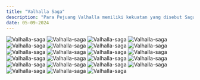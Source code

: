 ```yaml
---
title: "Valhalla Saga"
description: "Para Pejuang Valhalla memiliki kekuatan yang disebut Saga—sebuah sihir agung yang lahir dari pencapaian dan prestasi gemilang semasa hidup mereka. Semakin luas kisah dan legenda mereka tersebar, semakin dalam tertanam di hati banyak orang, maka semakin kuatlah kekuatan Saga tersebut. Tae Ho memang bukan seorang pejuang—tapi dia adalah pemain pro game terbaik di dunia. Di dunia Dark Age, sosok Kalsted sang Kesatria Naga adalah legenda hidup. Pencapaiannya, kisahnya. Semua prestasi yang diraih Kalsted sang Kesatria Naga dalam gim! [Saga: Pejuang Abadi]— Valhalla, medan perang para dewa. Inilah kisah Lee Tae Ho, sang pejuang abadi yang akan terukir di sana. Demi mengakhiri Ragnarok yang mengancam kehancuran dunia, sebuah Saga baru kini dimulai."
date: 05-09-2024
---
```


![Valhalla-saga ](https://raw.githubusercontent.com/ryanngab/komik/main/Vallhala%20Saga/Chapter%2012/001.jpg)
![Valhalla-saga ](https://raw.githubusercontent.com/ryanngab/komik/main/Vallhala%20Saga/Chapter%2012/002.jpg)
![Valhalla-saga ](https://raw.githubusercontent.com/ryanngab/komik/main/Vallhala%20Saga/Chapter%2012/003.jpg)
![Valhalla-saga ](https://raw.githubusercontent.com/ryanngab/komik/main/Vallhala%20Saga/Chapter%2012/004.jpg)
![Valhalla-saga ](https://raw.githubusercontent.com/ryanngab/komik/main/Vallhala%20Saga/Chapter%2012/005.jpg)
![Valhalla-saga ](https://raw.githubusercontent.com/ryanngab/komik/main/Vallhala%20Saga/Chapter%2012/006.jpg)
![Valhalla-saga ](https://raw.githubusercontent.com/ryanngab/komik/main/Vallhala%20Saga/Chapter%2012/007.jpg)
![Valhalla-saga ](https://raw.githubusercontent.com/ryanngab/komik/main/Vallhala%20Saga/Chapter%2012/008.jpg)
![Valhalla-saga ](https://raw.githubusercontent.com/ryanngab/komik/main/Vallhala%20Saga/Chapter%2012/009.jpg)
![Valhalla-saga ](https://raw.githubusercontent.com/ryanngab/komik/main/Vallhala%20Saga/Chapter%2012/010.jpg)
![Valhalla-saga ](https://raw.githubusercontent.com/ryanngab/komik/main/Vallhala%20Saga/Chapter%2012/011.jpg)
![Valhalla-saga ](https://raw.githubusercontent.com/ryanngab/komik/main/Vallhala%20Saga/Chapter%2012/012.jpg)
![Valhalla-saga ](https://raw.githubusercontent.com/ryanngab/komik/main/Vallhala%20Saga/Chapter%2012/013.jpg)
![Valhalla-saga ](https://raw.githubusercontent.com/ryanngab/komik/main/Vallhala%20Saga/Chapter%2012/014.jpg)
![Valhalla-saga ](https://raw.githubusercontent.com/ryanngab/komik/main/Vallhala%20Saga/Chapter%2012/015.jpg)
![Valhalla-saga ](https://raw.githubusercontent.com/ryanngab/komik/main/Vallhala%20Saga/Chapter%2012/016.jpg)
![Valhalla-saga ](https://raw.githubusercontent.com/ryanngab/komik/main/Vallhala%20Saga/Chapter%2012/017.jpg)
![Valhalla-saga ](https://raw.githubusercontent.com/ryanngab/komik/main/Vallhala%20Saga/Chapter%2012/018.jpg)
![Valhalla-saga ](https://raw.githubusercontent.com/ryanngab/komik/main/Vallhala%20Saga/Chapter%2012/019.jpg)
![Valhalla-saga ](https://raw.githubusercontent.com/ryanngab/komik/main/Vallhala%20Saga/Chapter%2012/020.jpg)
![Valhalla-saga ](https://raw.githubusercontent.com/ryanngab/komik/main/Vallhala%20Saga/Chapter%2012/021.jpg)
![Valhalla-saga ](https://raw.githubusercontent.com/ryanngab/komik/main/Vallhala%20Saga/Chapter%2012/022.jpg)
![Valhalla-saga ](https://raw.githubusercontent.com/ryanngab/komik/main/Vallhala%20Saga/Chapter%2012/023.jpg)
